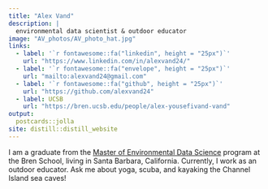 ```yaml
---
title: "Alex Vand"
description: |
  environmental data scientist & outdoor educator
image: "AV_photos/AV_photo_hat.jpg"
links:
  - label: '`r fontawesome::fa("linkedin", height = "25px")`'
    url: "https://www.linkedin.com/in/alexvand24/"
  - label: '`r fontawesome::fa("envelope", height = "25px")`'
    url: "mailto:alexvand24@gmail.com"
  - label: '`r fontawesome::fa("github", height = "25px")`'
    url: "https://github.com/alexvand24"
  - label: UCSB
    url: "https://bren.ucsb.edu/people/alex-yousefivand-vand"
output:
  postcards::jolla
site: distill::distill_website
---
```

 
I am a graduate from the [Master of Environmental Data Science](https://ucsb-meds.github.io/) program at the Bren School, living in Santa Barbara, California. Currently, I work as an outdoor educator. Ask me about yoga, scuba, and kayaking the Channel Island sea caves!
